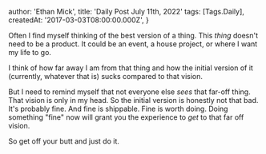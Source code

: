 
  author: 'Ethan Mick',
  title: 'Daily Post July 11th, 2022'
  tags: [Tags.Daily],
  createdAt: '2017-03-03T08:00:00.000Z',
}


Often I find myself thinking of the best version of a thing. This _thing_ doesn't
need to be a product. It could be an event, a house project, or where I want my
life to go.

I think of how far away I am from that thing and how the initial version of it
(currently, whatever that is) sucks compared to that vision.

But I need to remind myself that not everyone else _sees_ that far-off thing.
That vision is only in my head. So the initial version is honestly not that bad.
It's probably fine. And fine is shippable. Fine is worth doing. Doing something
"fine" now will grant you the experience to _get_ to that far off vision.

So get off your butt and just do it.
